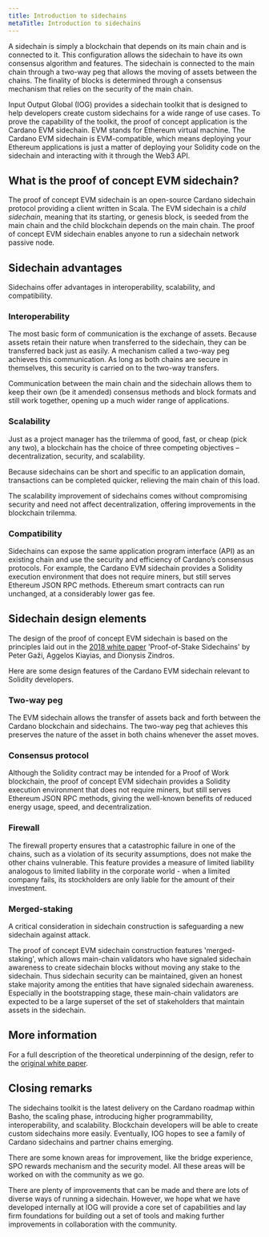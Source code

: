 ```yaml
---
title: Introduction to sidechains
metaTitle: Introduction to sidechains
---
```


A sidechain is simply a blockchain that depends on its main chain and is connected to it. This configuration allows the sidechain to have its own consensus algorithm and features. The sidechain is connected to the main chain through a two-way peg that allows the moving of assets between the chains. The finality of blocks is determined through a consensus mechanism that relies on the security of the main chain.
  
Input Output Global (IOG) provides a sidechain toolkit that is designed to help developers create custom sidechains for a wide range of use cases. To prove the capability of the toolkit, the proof of concept application is the Cardano EVM sidechain. EVM stands for Ethereum virtual machine. The Cardano EVM sidechain is EVM-compatible, which means deploying your Ethereum applications is just a matter of deploying your Solidity code on the sidechain and interacting with it through the Web3 API.

## What is the proof of concept EVM sidechain?

The proof of concept EVM sidechain is an open-source Cardano sidechain protocol providing a client written in Scala. The EVM sidechain is a *child sidechain*, meaning that its starting, or genesis block, is seeded from the main chain and the child blockchain depends on the main chain. The proof of concept EVM sidechain enables anyone to run a sidechain network passive node.

## Sidechain advantages

Sidechains offer advantages in interoperability, scalability, and compatibility.

### Interoperability

The most basic form of communication is the exchange of assets. Because assets retain their nature when transferred to the sidechain, they can be transferred back just as easily. A mechanism called a two-way peg achieves this communication. As long as both chains are secure in themselves, this security is carried on to the two-way transfers.

Communication between the main chain and the sidechain allows them to keep their own (be it amended) consensus methods and block formats and still work together, opening up a much wider range of applications.

### Scalability

Just as a project manager has the trilemma of good, fast, or cheap (pick any two), a blockchain has the choice of three competing objectives – decentralization, security, and scalability.

Because sidechains can be short and specific to an application domain, transactions can be completed quicker, relieving the main chain of this load.

The scalability improvement of sidechains comes without compromising security and need not affect decentralization, offering improvements in the blockchain trilemma. 

### Compatibility

Sidechains can expose the same application program interface (API) as an existing chain and use the security and efficiency of Cardano’s consensus protocols. For example, the Cardano EVM sidechain provides a Solidity execution environment that does not require miners, but still serves Ethereum JSON RPC methods. Ethereum smart contracts can run unchanged, at a considerably lower gas fee.

## Sidechain design elements

The design of the proof of concept EVM sidechain is based on the principles laid out in the [2018 white paper](https://iohk.io/en/research/library/papers/proof-of-stake-sidechains/) 'Proof-of-Stake Sidechains' by Peter Gaži, Aggelos Kiayias, and Dionysis Zindros.  

Here are some design features of the Cardano EVM sidechain relevant to Solidity developers.

### Two-way peg

The EVM sidechain allows the transfer of assets back and forth between the Cardano blockchain and sidechains. The two-way peg that achieves this preserves the nature of the asset in both chains whenever the asset moves.

### Consensus protocol

Although the Solidity contract may be intended for a Proof of Work blockchain, the proof of concept EVM sidechain  provides a Solidity execution environment that does not require miners, but still serves Ethereum JSON RPC methods, giving the well-known benefits of reduced energy usage, speed, and decentralization.

### Firewall 

The firewall property ensures that a catastrophic failure in one of the chains, such as a violation of its security assumptions, does not make the other chains vulnerable. This feature provides a measure of limited liability analogous to limited liability in the corporate world - when a limited company fails, its stockholders are only liable for the amount of their investment.

### Merged-staking

A critical consideration in sidechain construction is safeguarding a new sidechain against attack.

The proof of concept EVM sidechain construction features 'merged-staking', which allows main-chain validators who have signaled sidechain awareness to create sidechain blocks without moving any stake to the sidechain. Thus sidechain security can be maintained, given an honest stake majority among the entities that have signaled sidechain awareness. Especially in the bootstrapping stage, these main-chain validators are expected to be a large superset of the set of stakeholders that maintain assets in the sidechain.  

## More information

For a full description of the theoretical underpinning of the design, refer to the [original white paper](https://eprint.iacr.org/2018/1239.pdf).

## Closing remarks

The sidechains toolkit is the latest delivery on the Cardano roadmap within Basho, the scaling phase, introducing higher programmability, interoperability, and scalability. Blockchain developers will be able to create custom sidechains more easily. Eventually, IOG hopes to see a family of Cardano sidechains and partner chains emerging.  

There are some known areas for improvement, like the bridge experience, SPO rewards mechanism and the security model. All these areas will be worked on with the community as we go.  

There are plenty of improvements that can be made and there are lots of diverse ways of running a sidechain. However, we hope what we have developed internally at IOG will provide a core set of capabilities and lay firm foundations for building out a set of tools and making further improvements in collaboration with the community.  
